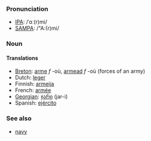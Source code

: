 ===Pronunciation===
*[[w:IPA|IPA]]: /ˈɑː(r)mi/
*[[w:SAMPA|SAMPA]]: /"A:(r)mi/

===Noun===

====Translations====
*[[Breton]]: [[arme]] ''f'' -où, [[armead]] ''f'' -où (forces of an army)
*Dutch: [[leger]]
*Finnish: [[armeija]]
*French: [[armée]]
*[[Georgian]]: [[ჯარი]] (jar-i)
*Spanish: [[ejército]]

===See also===
*[[navy]]
